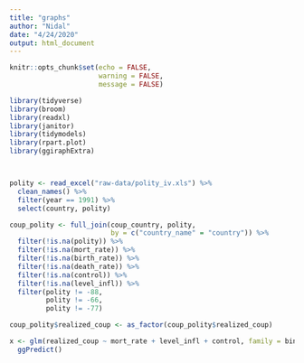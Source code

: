 ```yaml
---
title: "graphs"
author: "Nidal"
date: "4/24/2020"
output: html_document
---
```


```r
knitr::opts_chunk$set(echo = FALSE,
                      warning = FALSE,
                      message = FALSE)

library(tidyverse)
library(broom)
library(readxl)
library(janitor)
library(tidymodels)
library(rpart.plot)
library(ggiraphExtra)



polity <- read_excel("raw-data/polity_iv.xls") %>% 
  clean_names() %>% 
  filter(year == 1991) %>% 
  select(country, polity)

coup_polity <- full_join(coup_country, polity, 
                         by = c("country_name" = "country")) %>% 
  filter(!is.na(polity)) %>% 
  filter(!is.na(mort_rate)) %>% 
  filter(!is.na(birth_rate)) %>% 
  filter(!is.na(death_rate)) %>% 
  filter(!is.na(control)) %>% 
  filter(!is.na(level_infl)) %>% 
  filter(polity != -88,
         polity != -66,
         polity != -77)

coup_polity$realized_coup <- as_factor(coup_polity$realized_coup)

```


```r

x <- glm(realized_coup ~ mort_rate + level_infl + control, family = binomial, data = coup_polity) %>% 
  ggPredict()



  
```

